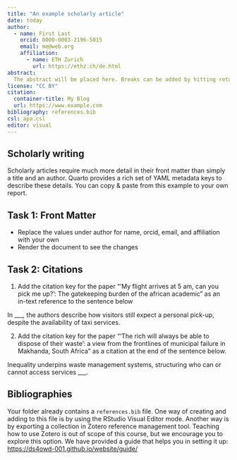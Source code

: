 ```yaml
---
title: "An example scholarly article"
date: today
author:
  - name: First Last
    orcid: 0000-0003-2196-5015
    email: me@web.org
    affiliation: 
      - name: ETH Zurich
        url: https://ethz.ch/de.html
abstract: 
  The abstract will be placed here. Breaks can be added by hitting return on the keyboard.
license: "CC BY"
citation: 
  container-title: My Blog
  url: https://www.example.com
bibliography: references.bib
csl: apa.csl
editor: visual
---
```


## Scholarly writing

Scholarly articles require much more detail in their front matter than simply a title and an author. Quarto provides a rich set of YAML metadata keys to describe these details. You can copy & paste from this example to your own report.

## Task 1: Front Matter

-   Replace the values under author for name, orcid, email, and affiliation with your own
-   Render the document to see the changes

## Task 2: Citations

1.  Add the citation key for the paper "'My flight arrives at 5 am, can you pick me up?': The gatekeeping burden of the african academic" as an in-text reference to the sentence below

In \_\_\_, the authors describe how visitors still expect a personal pick-up, despite the availability of taxi services.

2.  Add the citation key for the paper "'The rich will always be able to dispose of their waste': a view from the frontlines of municipal failure in Makhanda, South Africa" as a citation at the end of the sentence below.

Inequality underpins waste management systems, structuring who can or cannot access services \_\_\_.

## Bibliographies

Your folder already contains a `references.bib` file. One way of creating and adding to this file is by using the RStudio Visual Editor mode. Another way is by exporting a collection in Zotero reference management tool. Teaching how to use Zotero is out of scope of this course, but we encourage you to explore this option. We have provided a guide that helps you in setting it up: <https://ds4owd-001.github.io/website/guide/>
